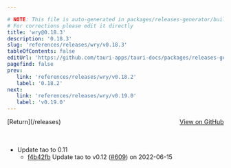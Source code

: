 ```yaml
---

# NOTE: This file is auto-generated in packages/releases-generator/build.ts
# For corrections please edit it directly
title: 'wry@0.18.3'
description: '0.18.3'
slug: 'references/releases/wry/v0.18.3'
tableOfContents: false
editUrl: 'https://github.com/tauri-apps/tauri-docs/packages/releases-generator/build.ts'
pagefind: false
prev:
   link: 'references/releases/wry/v0.18.2'
   label: '0.18.2'
next:
   link: 'references/releases/wry/v0.19.0'
   label: 'v0.19.0'
---
```


<div style="margin-bottom:3rem; display: flex; justify-content: space-between; align-items: center"><span>[Return](/releases)</span><span><a href="https://github.com/tauri-apps/wry/releases/tag/wry-v0.18.3">View on GitHub</a></span></div>

- Update tao to 0.11
  - [f4b42fb](https://github.com/tauri-apps/wry/commit/f4b42fb412fa557188f20b72ef6c4314d1d6bb91) Update tao to v0.12 ([#609](https://github.com/tauri-apps/wry/pull/609)) on 2022-06-15

